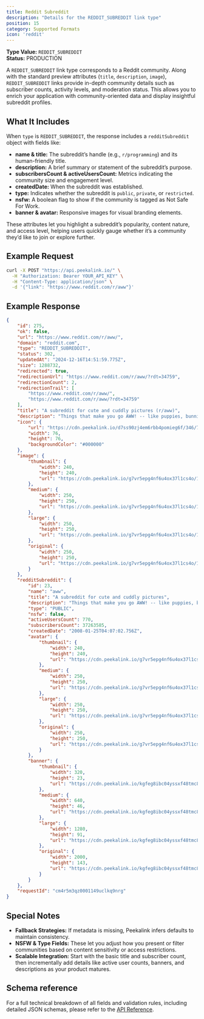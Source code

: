 ```yaml
---
title: Reddit Subreddit
description: "Details for the REDDIT_SUBREDDIT link type"
position: 15
category: Supported Formats
icon: 'reddit'
---
```


**Type Value:** `REDDIT_SUBREDDIT`  
**Status:** PRODUCTION

A `REDDIT_SUBREDDIT` link type corresponds to a Reddit community. Along with the standard preview attributes (`title`, `description`, `image`), `REDDIT_SUBREDDIT` links provide in-depth community details such as subscriber counts, activity levels, and moderation status. This allows you to enrich your application with community-oriented data and display insightful subreddit profiles.

## What It Includes

When `type` is `REDDIT_SUBREDDIT`, the response includes a `redditSubreddit` object with fields like:

- **name & title:** The subreddit’s handle (e.g., `r/programming`) and its human-friendly title.
- **description:** A brief summary or statement of the subreddit’s purpose.
- **subscribersCount & activeUsersCount:** Metrics indicating the community size and engagement level.
- **createdDate:** When the subreddit was established.
- **type:** Indicates whether the subreddit is `public`, `private`, or `restricted`.
- **nsfw:** A boolean flag to show if the community is tagged as Not Safe For Work.
- **banner & avatar:** Responsive images for visual branding elements.

These attributes let you highlight a subreddit’s popularity, content nature, and access level, helping users quickly gauge whether it’s a community they’d like to join or explore further.

## Example Request

```bash
curl -X POST "https://api.peekalink.io/" \
  -H "Authorization: Bearer YOUR_API_KEY" \
  -H "Content-Type: application/json" \
  -d '{"link": "https://www.reddit.com/r/aww"}'
```

## Example Response

```json
{
    "id": 275,
    "ok": false,
    "url": "https://www.reddit.com/r/aww/",
    "domain": "reddit.com",
    "type": "REDDIT_SUBREDDIT",
    "status": 302,
    "updatedAt": "2024-12-16T14:51:59.775Z",
    "size": 1288732,
    "redirected": true,
    "redirectionUrl": "https://www.reddit.com/r/aww/?rdt=34759",
    "redirectionCount": 2,
    "redirectionTrail": [
        "https://www.reddit.com/r/aww/",
        "https://www.reddit.com/r/aww/?rdt=34759"
    ],
    "title": "A subreddit for cute and cuddly pictures (r/aww)",
    "description": "Things that make you go AWW! -- like puppies, bunnies, babies, and so on...\nFeel free to post original pictures and videos of cute things.",
    "icon": {
        "url": "https://cdn.peekalink.io/d7ss90zj4em6rbb4pomieg6f/346/76x76.png",
        "width": 76,
        "height": 76,
        "backgroundColor": "#000000"
    },
    "image": {
        "thumbnail": {
            "width": 240,
            "height": 240,
            "url": "https://cdn.peekalink.io/g7vr5epg4nf6u4ox37l1cs4o/1404/communityIcon_uz6ge49x9h6e1_thumbnail.png"
        },
        "medium": {
            "width": 250,
            "height": 250,
            "url": "https://cdn.peekalink.io/g7vr5epg4nf6u4ox37l1cs4o/1404/communityIcon_uz6ge49x9h6e1_medium.png"
        },
        "large": {
            "width": 250,
            "height": 250,
            "url": "https://cdn.peekalink.io/g7vr5epg4nf6u4ox37l1cs4o/1404/communityIcon_uz6ge49x9h6e1_large.png"
        },
        "original": {
            "width": 250,
            "height": 250,
            "url": "https://cdn.peekalink.io/g7vr5epg4nf6u4ox37l1cs4o/1404/communityIcon_uz6ge49x9h6e1_original.png"
        }
    },
    "redditSubreddit": {
        "id": 23,
        "name": "aww",
        "title": "A subreddit for cute and cuddly pictures",
        "description": "Things that make you go AWW! -- like puppies, bunnies, babies, and so on...\n\nFeel free to post original pictures and videos of cute things.",
        "type": "PUBLIC",
        "nsfw": false,
        "activeUsersCount": 770,
        "subscribersCount": 37263585,
        "createdDate": "2008-01-25T04:07:02.756Z",
        "avatar": {
            "thumbnail": {
                "width": 240,
                "height": 240,
                "url": "https://cdn.peekalink.io/g7vr5epg4nf6u4ox37l1cs4o/1404/communityIcon_uz6ge49x9h6e1_thumbnail.png"
            },
            "medium": {
                "width": 250,
                "height": 250,
                "url": "https://cdn.peekalink.io/g7vr5epg4nf6u4ox37l1cs4o/1404/communityIcon_uz6ge49x9h6e1_medium.png"
            },
            "large": {
                "width": 250,
                "height": 250,
                "url": "https://cdn.peekalink.io/g7vr5epg4nf6u4ox37l1cs4o/1404/communityIcon_uz6ge49x9h6e1_large.png"
            },
            "original": {
                "width": 250,
                "height": 250,
                "url": "https://cdn.peekalink.io/g7vr5epg4nf6u4ox37l1cs4o/1404/communityIcon_uz6ge49x9h6e1_original.png"
            }
        },
        "banner": {
            "thumbnail": {
                "width": 320,
                "height": 23,
                "url": "https://cdn.peekalink.io/kgfeg8ibc04yssxf48tmc8pf/1405/bannerBackgroundImage_rympiqekcqbc1_thumbnail.jpeg"
            },
            "medium": {
                "width": 640,
                "height": 46,
                "url": "https://cdn.peekalink.io/kgfeg8ibc04yssxf48tmc8pf/1405/bannerBackgroundImage_rympiqekcqbc1_medium.jpeg"
            },
            "large": {
                "width": 1280,
                "height": 91,
                "url": "https://cdn.peekalink.io/kgfeg8ibc04yssxf48tmc8pf/1405/bannerBackgroundImage_rympiqekcqbc1_large.jpeg"
            },
            "original": {
                "width": 2000,
                "height": 143,
                "url": "https://cdn.peekalink.io/kgfeg8ibc04yssxf48tmc8pf/1405/bannerBackgroundImage_rympiqekcqbc1_original.jpeg"
            }
        }
    },
    "requestId": "cm4r5m3qz0001149uclkq9nrg"
}
```

## Special Notes

- **Fallback Strategies:** If metadata is missing, Peekalink infers defaults to maintain consistency.
- **NSFW & Type Fields:** These let you adjust how you present or filter communities based on content sensitivity or access restrictions.
- **Scalable Integration:** Start with the basic title and subscriber count, then incrementally add details like active user counts, banners, and descriptions as your product matures.

## Schema reference

For a full technical breakdown of all fields and validation rules, including detailed JSON schemas, please refer to the [API Reference](/api-reference/).
